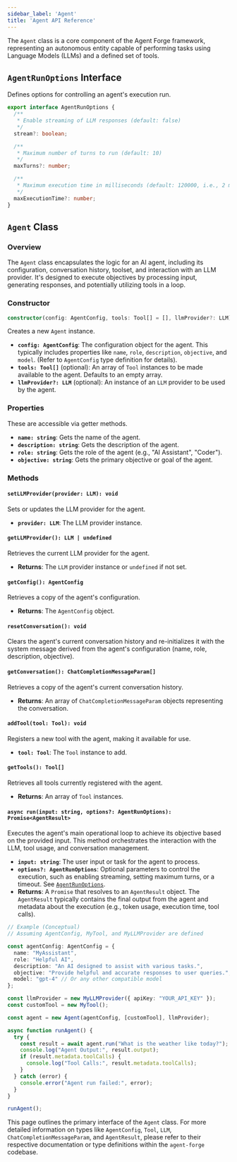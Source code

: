 ```yaml
---
sidebar_label: 'Agent'
title: 'Agent API Reference'
---
```



The `Agent` class is a core component of the Agent Forge framework, representing an autonomous entity capable of performing tasks using Language Models (LLMs) and a defined set of tools.

## `AgentRunOptions` Interface

Defines options for controlling an agent's execution run.

```typescript
export interface AgentRunOptions {
  /**
   * Enable streaming of LLM responses (default: false)
   */
  stream?: boolean;

  /**
   * Maximum number of turns to run (default: 10)
   */
  maxTurns?: number;

  /**
   * Maximum execution time in milliseconds (default: 120000, i.e., 2 minutes)
   */
  maxExecutionTime?: number;
}
```

## `Agent` Class

### Overview

The `Agent` class encapsulates the logic for an AI agent, including its configuration, conversation history, toolset, and interaction with an LLM provider. It's designed to execute objectives by processing input, generating responses, and potentially utilizing tools in a loop.

### Constructor

```typescript
constructor(config: AgentConfig, tools: Tool[] = [], llmProvider?: LLM)
```

Creates a new `Agent` instance.

*   **`config: AgentConfig`**: The configuration object for the agent. This typically includes properties like `name`, `role`, `description`, `objective`, and `model`. (Refer to `AgentConfig` type definition for details).
*   **`tools: Tool[]`** (optional): An array of `Tool` instances to be made available to the agent. Defaults to an empty array.
*   **`llmProvider?: LLM`** (optional): An instance of an `LLM` provider to be used by the agent.

### Properties

These are accessible via getter methods.

*   **`name: string`**: Gets the name of the agent.
*   **`description: string`**: Gets the description of the agent.
*   **`role: string`**: Gets the role of the agent (e.g., "AI Assistant", "Coder").
*   **`objective: string`**: Gets the primary objective or goal of the agent.

### Methods

#### `setLLMProvider(provider: LLM): void`

Sets or updates the LLM provider for the agent.

*   **`provider: LLM`**: The LLM provider instance.

#### `getLLMProvider(): LLM | undefined`

Retrieves the current LLM provider for the agent.

*   **Returns**: The `LLM` provider instance or `undefined` if not set.

#### `getConfig(): AgentConfig`

Retrieves a copy of the agent's configuration.

*   **Returns**: The `AgentConfig` object.

#### `resetConversation(): void`

Clears the agent's current conversation history and re-initializes it with the system message derived from the agent's configuration (name, role, description, objective).

#### `getConversation(): ChatCompletionMessageParam[]`

Retrieves a copy of the agent's current conversation history.

*   **Returns**: An array of `ChatCompletionMessageParam` objects representing the conversation.

#### `addTool(tool: Tool): void`

Registers a new tool with the agent, making it available for use.

*   **`tool: Tool`**: The `Tool` instance to add.

#### `getTools(): Tool[]`

Retrieves all tools currently registered with the agent.

*   **Returns**: An array of `Tool` instances.

#### `async run(input: string, options?: AgentRunOptions): Promise<AgentResult>`

Executes the agent's main operational loop to achieve its objective based on the provided input. This method orchestrates the interaction with the LLM, tool usage, and conversation management.

*   **`input: string`**: The user input or task for the agent to process.
*   **`options?: AgentRunOptions`**: Optional parameters to control the execution, such as enabling streaming, setting maximum turns, or a timeout. See [`AgentRunOptions`](#agentrunoptions-interface).
*   **Returns**: A `Promise` that resolves to an `AgentResult` object. The `AgentResult` typically contains the final output from the agent and metadata about the execution (e.g., token usage, execution time, tool calls).

```typescript
// Example (Conceptual)
// Assuming AgentConfig, MyTool, and MyLLMProvider are defined

const agentConfig: AgentConfig = {
  name: "MyAssistant",
  role: "Helpful AI",
  description: "An AI designed to assist with various tasks.",
  objective: "Provide helpful and accurate responses to user queries.",
  model: "gpt-4" // Or any other compatible model
};

const llmProvider = new MyLLMProvider({ apiKey: "YOUR_API_KEY" });
const customTool = new MyTool();

const agent = new Agent(agentConfig, [customTool], llmProvider);

async function runAgent() {
  try {
    const result = await agent.run("What is the weather like today?");
    console.log("Agent Output:", result.output);
    if (result.metadata.toolCalls) {
      console.log("Tool Calls:", result.metadata.toolCalls);
    }
  } catch (error) {
    console.error("Agent run failed:", error);
  }
}

runAgent();
```
This page outlines the primary interface of the `Agent` class. For more detailed information on types like `AgentConfig`, `Tool`, `LLM`, `ChatCompletionMessageParam`, and `AgentResult`, please refer to their respective documentation or type definitions within the `agent-forge` codebase. 
